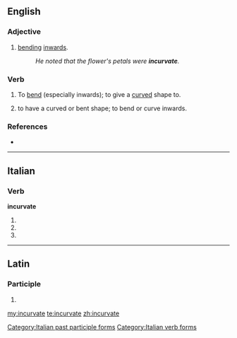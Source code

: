 ==English==

===Adjective===
{{en-adj}}

# [[bending]] [[inwards]].
#: ''He noted that the flower's petals were '''incurvate'''.''

===Verb===
{{en-verb|incurvates|incurvating|incurvated}}

# {{transitive}} To [[bend]] (especially inwards); to give a [[curved]] shape to.
# {{intransitive}} to have a curved or bent shape; to bend or curve inwards.

===References===
*{{R:OED2}}

----

==Italian==

===Verb===
'''incurvate'''

# {{form of|[[second-person|Second-person]] [[plural]] [[present tense]]|incurvare|lang=Italian}}
# {{form of|Second-person plural [[imperative]]|incurvare|lang=Italian}}
# {{form of|[[feminine|Feminine]] plural|incurvato}}

[[Category:Italian past participle forms]]
[[Category:Italian verb forms]]

----

==Latin==

===Participle===
{{la-part-form|incurvāte}}

# {{inflection of|[[incurvatus#Latin|incurvātus]]||voc|m|s|lang=la}}

[[my:incurvate]]
[[te:incurvate]]
[[zh:incurvate]]